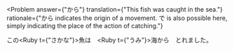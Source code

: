
<Problem
  answer={"から"}
  translation={"This fish was caught in the sea."}
  rationale={"から indicates the origin of a movement. で is also possible here, simply indicating the place of the action of catching."}
>
  この<Ruby t={"さかな"}>魚</Ruby>は　<Ruby t={"うみ"}>海</Ruby><Hide>から</Hide>　とれました。
</Problem>
